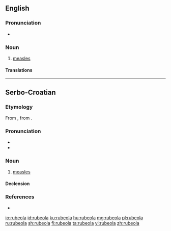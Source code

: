 ==English==

===Pronunciation===
* {{IPA|/ɹuˈbi.oʊ.la/|lang=en}}

===Noun===
{{en-noun}}

# [[measles]]

====Translations====
{{trans-see|measles}}

----

==Serbo-Croatian==

===Etymology===
From {{etyl|NL.|sh}} {{term|rubeolus|lang=la}}, from {{term|rubeus|lang=la}}.

===Pronunciation===
* {{IPA|/ruběoːla/|lang=sh}}
* {{hyphenation|ru|be|o|la|lang=sh}}

===Noun===
{{sh-noun|g=f|head=rubèōla|r|рубеола|рубѐо̄ла}}

# {{cx|disease|lang=sh}} [[measles]]

====Declension====
{{sh-decl-noun-unc
|rubeola
|rubeole
|rubeoli
|rubeolu
|rubeolo / rubeola
|rubeoli
|rubeolom
}}

===References===
* {{R:sh:HJP|dlhiWhU}}

[[io:rubeola]]
[[id:rubeola]]
[[ku:rubeola]]
[[hu:rubeola]]
[[mg:rubeola]]
[[pl:rubeola]]
[[ru:rubeola]]
[[sh:rubeola]]
[[fi:rubeola]]
[[ta:rubeola]]
[[vi:rubeola]]
[[zh:rubeola]]